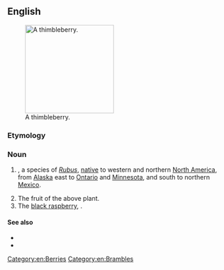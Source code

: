 ==English==
[[Image:Rubus parviflorus 26318.JPG|thumb|right|200px|A thimbleberry.]]

===Etymology===
{{compound|thimble|berry|lang=en}}

===Noun===
{{en-noun|thimbleberries}}

# {{taxlink|Rubus parviflorus|species|noshow=1}}, a species of ''[[Rubus]]'', [[native]] to western and northern [[North America]], from [[Alaska]] east to [[Ontario]] and [[Minnesota]], and south to northern [[Mexico]].
# The fruit of the above plant.
# The [[black raspberry]], {{taxlink|Rubus occidentalis|species|noshow=1}}.

====See also====
* {{pedialite}}
* {{specieslite|Rubus parviflorus}}
[[Category:en:Berries]]
[[Category:en:Brambles]]